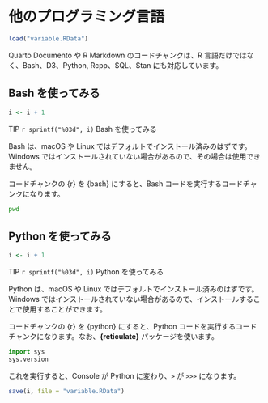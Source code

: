 # 他のプログラミング言語 {#python}

```r
load("variable.RData")
```

Quarto Documento や R Markdown のコードチャンクは、R 言語だけではなく、Bash、D3、Python,
Rcpp、SQL、Stan にも対応しています。

## Bash を使ってみる

::: callout-tip
```r
i <- i + 1
```

TIP `r sprintf("%03d", i)` Bash を使ってみる
:::

Bash は、macOS や Linux ではデフォルトでインストール済みのはずです。Windows ではインストールされていない場合があるので、その場合は使用できません。

コードチャンクの {r} を {bash} にすると、Bash コードを実行するコードチャンクになります。

```bash
pwd
```

## Python を使ってみる

::: callout-tip
```r
i <- i + 1
```
TIP `r sprintf("%03d", i)` Python を使ってみる
:::

Python は、macOS や Linux ではデフォルトでインストール済みのはずです。Windows ではインストールされていない場合があるので、インストールすることで使用することができます。

コードチャンクの {r} を {python} にすると、Python コードを実行するコードチャンクになります。なお、**{reticulate}** パッケージを使います。

```python
import sys
sys.version
```

これを実行すると、Console が Python に変わり、`>` が `>>>` になります。



```r
save(i, file = "variable.RData")
```
